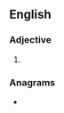 ==English==

===Adjective===
{{head|en|superlative adjective}}

# {{en-superlative of|faddy}}

===Anagrams===
* {{anagrams|en|a=addefist|fad diets}}